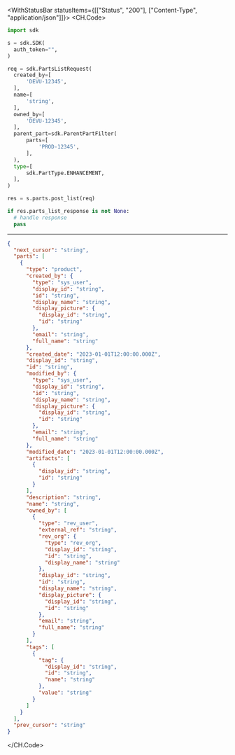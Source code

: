

<WithStatusBar statusItems={[["Status", "200"], ["Content-Type", "application/json"]]}>
  <CH.Code>
  ```python PostList.py
  import sdk

s = sdk.SDK(
    auth_token="",
)

req = sdk.PartsListRequest(
    created_by=[
        'DEVU-12345',
    ],
    name=[
        'string',
    ],
    owned_by=[
        'DEVU-12345',
    ],
    parent_part=sdk.ParentPartFilter(
        parts=[
            'PROD-12345',
        ],
    ),
    type=[
        sdk.PartType.ENHANCEMENT,
    ],
)

res = s.parts.post_list(req)

if res.parts_list_response is not None:
    # handle response
    pass
  ```
  ---

  ```json Example Response
  {
    "next_cursor": "string",
    "parts": [
      {
        "type": "product",
        "created_by": {
          "type": "sys_user",
          "display_id": "string",
          "id": "string",
          "display_name": "string",
          "display_picture": {
            "display_id": "string",
            "id": "string"
          },
          "email": "string",
          "full_name": "string"
        },
        "created_date": "2023-01-01T12:00:00.000Z",
        "display_id": "string",
        "id": "string",
        "modified_by": {
          "type": "sys_user",
          "display_id": "string",
          "id": "string",
          "display_name": "string",
          "display_picture": {
            "display_id": "string",
            "id": "string"
          },
          "email": "string",
          "full_name": "string"
        },
        "modified_date": "2023-01-01T12:00:00.000Z",
        "artifacts": [
          {
            "display_id": "string",
            "id": "string"
          }
        ],
        "description": "string",
        "name": "string",
        "owned_by": [
          {
            "type": "rev_user",
            "external_ref": "string",
            "rev_org": {
              "type": "rev_org",
              "display_id": "string",
              "id": "string",
              "display_name": "string"
            },
            "display_id": "string",
            "id": "string",
            "display_name": "string",
            "display_picture": {
              "display_id": "string",
              "id": "string"
            },
            "email": "string",
            "full_name": "string"
          }
        ],
        "tags": [
          {
            "tag": {
              "display_id": "string",
              "id": "string",
              "name": "string"
            },
            "value": "string"
          }
        ]
      }
    ],
    "prev_cursor": "string"
  }
  ```
  </CH.Code>
</WithStatusBar>
